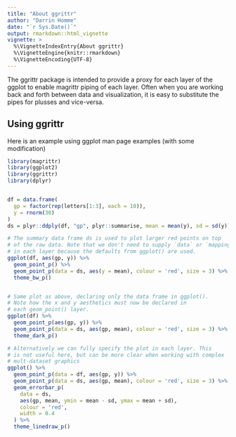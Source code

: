 ```yaml
---
title: "About ggrittr"
author: "Darrin Homme"
date: "`r Sys.Date()`"
output: rmarkdown::html_vignette
vignette: >
  %\VignetteIndexEntry{About ggrittr}
  %\VignetteEngine{knitr::rmarkdown}
  %\VignetteEncoding{UTF-8}
---
```


The ggrittr package is intended to provide a proxy for each layer of the ggplot to enable magrittr piping of each layer. Often when you are working back and forth between data and visualization, it is easy to substitute the pipes for plusses and vice-versa. 

## Using ggrittr
Here is an example using ggplot man page examples (with some modification)
```r
library(magrittr)
library(ggplot2)
library(ggrittr)
library(dplyr)


df = data.frame(
  gp = factor(rep(letters[1:3], each = 10)),
  y = rnorm(30)
)
ds = plyr::ddply(df, "gp", plyr::summarise, mean = mean(y), sd = sd(y))

# The summary data frame ds is used to plot larger red points on top
# of the raw data. Note that we don't need to supply `data` or `mapping`
# in each layer because the defaults from ggplot() are used.
ggplot(df, aes(gp, y)) %>%
  geom_point_p() %>%
  geom_point_p(data = ds, aes(y = mean), colour = 'red', size = 3) %>%
  theme_bw_p()


# Same plot as above, declaring only the data frame in ggplot().
# Note how the x and y aesthetics must now be declared in
# each geom_point() layer.
ggplot(df) %>%
  geom_point_p(aes(gp, y)) %>%
  geom_point_p(data = ds, aes(gp, mean), colour = 'red', size = 3) %>%
  theme_dark_p()

# Alternatively we can fully specify the plot in each layer. This
# is not useful here, but can be more clear when working with complex
# mult-dataset graphics
ggplot() %>%
  geom_point_p(data = df, aes(gp, y)) %>%
  geom_point_p(data = ds, aes(gp, mean), colour = 'red', size = 3) %>%
  geom_errorbar_p(
    data = ds,
    aes(gp, mean, ymin = mean - sd, ymax = mean + sd),
    colour = 'red',
    width = 0.4
  ) %>%
  theme_linedraw_p()

```

